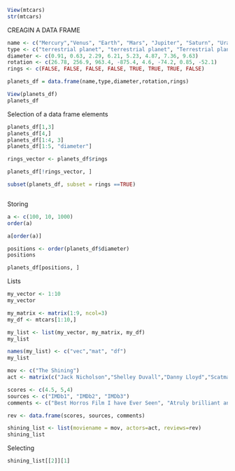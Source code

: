 ```{r}

View(mtcars)
str(mtcars)

```

CREAGIN A DATA FRAME

```{r}
name <- c("Mercury","Venus", "Earth", "Mars", "Jupiter", "Saturn", "Uranus", "Neptune")
type <- c("terrestrial planet", "terrestrial planet", "Terrestrial planet", "Terrestrial planet", "Gas giant", "Gas giant", "Gas giant", "Gas giant")
diameter <- c(0.91, 0.63, 2.29, 6.21, 5.23, 4.87, 7.36, 9.63)
rotation <- c(26.78, 256.9, 963.4, -875.4, 4.6, -74.2, 0.85, -52.1)
rings <- c(FALSE, FALSE, FALSE, FALSE, TRUE, TRUE, TRUE, FALSE)

planets_df = data.frame(name,type,diameter,rotation,rings)

View(planets_df)
planets_df
```
Selection of a data frame elements

```{r}
planets_df[1,3]
planets_df[4,]
planets_df[1:4, 3]
planets_df[1:5, "diameter"]

rings_vector <- planets_df$rings

planets_df[!rings_vector, ]

subset(planets_df, subset = rings ==TRUE)



```


Storing

```{r}
a <- c(100, 10, 1000)
order(a)

a[order(a)]

positions <- order(planets_df$diameter)
positions

planets_df[positions, ]
```
Lists

```{r}
my_vector <- 1:10
my_vector

my_matrix <- matrix(1:9, ncol=3)
my_df <- mtcars[1:10,]

my_list <- list(my_vector, my_matrix, my_df)
my_list

names(my_list) <- c("vec","mat", "df")
my_list
```

```{r}
mov <- c("The Shining")
act <- matrix(c("Jack Nicholson","Shelley Duvall","Danny Lloyd","Scatman Crothers","Barry Nelson"))

scores <- c(4.5, 5,4)
sources <- c("IMDb1", "IMDb2", "IMDb3")
comments <- c("Best Horros Film I have Ever Seen", "Atruly brilliant and scary film from stanley kubrick", "A masterpiece of psychological horror")

rev <- data.frame(scores, sources, comments)

shining_list <- list(moviename = mov, actors=act, reviews=rev)
shining_list
```

Selecting

```{r}
shining_list[[2]][1]
```

